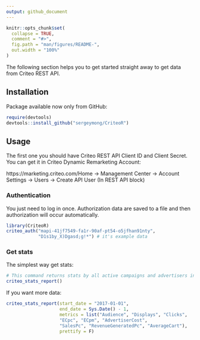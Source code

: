 ```yaml
---
output: github_document
---
```


<!-- README.md is generated from README.Rmd. Please edit that file -->

```r
knitr::opts_chunk$set(
  collapse = TRUE,
  comment = "#>",
  fig.path = "man/figures/README-",
  out.width = "100%"
)
```
The following section helps you to get started straight away to get data from Criteo REST API.

## Installation
Package available now only from GitHub:
``` r
require(devtools)
devtools::install_github("sergeymong/CriteoR")
```

## Usage
The first one you should have Criteo REST API Client ID and Client Secret. You can get it in Criteo Dynamic Remarketing Account:

https://marketing.criteo.com/Home -> Management Center -> Account Settings -> Users -> Create API User (In REST API block)

### Authentication
You just need to log in once. Authorization data are saved to a file and then authorization will occur automatically.
``` r
library(CriteoR)
criteo_auth("mapi-41jf7549-fa1r-90af-pt54-o5jfhan91nty",
            "D1s1by_X)Dgasd;g!*") # it's example data
```

### Get stats
The simplest way get stats:
``` r
# This command returns stats by all active campaigns and advertisers in your account for yesterday
criteo_stats_report()
```

If you want more data:
``` r
criteo_stats_report(start_date = "2017-01-01", 
                    end_date = Sys.Date() - 1,
                    metrics = list("Audience", "Displays", "Clicks", 
                    "ECpc", "ECpm", "AdvertiserCost", 
                    "SalesPc", "RevenueGeneratedPc", "AverageCart"),
                    prettify = F)
```

